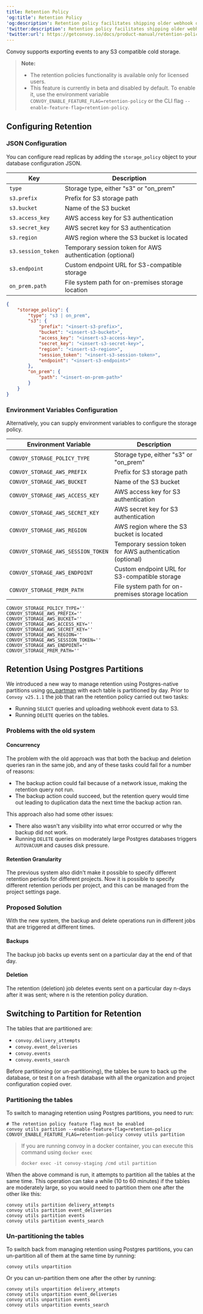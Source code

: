 ```yaml
---
title: Retention Policy
'og:title': Retention Policy
'og:description': Retention policy facilitates shipping older webhook data to S3 compatible cold storage.
'twitter:description': Retention policy facilitates shipping older webhook data to S3 compatible cold storage.
'twitter:url': https://getconvoy.io/docs/product-manual/retention-policy
---
```


Convoy supports exporting events to any S3 compatible cold storage.

> **Note:**
>
> -   The retention policies functionality is available only for licensed users.
> -   This feature is currently in beta and disabled by default. To enable it, use the environment variable `CONVOY_ENABLE_FEATURE_FLAG=retention-policy` or the CLI flag `--enable-feature-flag=retention-policy`.

## Configuring Retention

### JSON Configuration

You can configure read replicas by adding the `storage_policy` object to your database configuration JSON.

| Key                | Description                                               |
| ------------------ | --------------------------------------------------------- |
| `type`             | Storage type, either "s3" or "on_prem"                    |
| `s3.prefix`        | Prefix for S3 storage path                                |
| `s3.bucket`        | Name of the S3 bucket                                     |
| `s3.access_key`    | AWS access key for S3 authentication                      |
| `s3.secret_key`    | AWS secret key for S3 authentication                      |
| `s3.region`        | AWS region where the S3 bucket is located                 |
| `s3.session_token` | Temporary session token for AWS authentication (optional) |
| `s3.endpoint`      | Custom endpoint URL for S3-compatible storage             |
| `on_prem.path`     | File system path for on-premises storage location         |

```json using storage policy via JSON configuration
{
	"storage_policy": {
		"type": "s3 | on_prem",
		"s3": {
			"prefix": "<insert-s3-prefix>",
			"bucket": "<insert-s3-bucket>",
			"access_key": "<insert-s3-access-key>",
			"secret_key": "<insert-s3-secret-key>",
			"region": "<insert-s3-region>",
			"session_token": "<insert-s3-session-token>",
			"endpoint": "<insert-s3-endpoint>"
		},
		"on_prem": {
			"path": "<insert-on-prem-path>"
		}
	}
}
```

### Environment Variables Configuration

Alternatively, you can supply environment variables to configure the storage policy.

| Environment Variable               | Description                                               |
| ---------------------------------- | --------------------------------------------------------- |
| `CONVOY_STORAGE_POLICY_TYPE`       | Storage type, either "s3" or "on_prem"                    |
| `CONVOY_STORAGE_AWS_PREFIX`        | Prefix for S3 storage path                                |
| `CONVOY_STORAGE_AWS_BUCKET`        | Name of the S3 bucket                                     |
| `CONVOY_STORAGE_AWS_ACCESS_KEY`    | AWS access key for S3 authentication                      |
| `CONVOY_STORAGE_AWS_SECRET_KEY`    | AWS secret key for S3 authentication                      |
| `CONVOY_STORAGE_AWS_REGION`        | AWS region where the S3 bucket is located                 |
| `CONVOY_STORAGE_AWS_SESSION_TOKEN` | Temporary session token for AWS authentication (optional) |
| `CONVOY_STORAGE_AWS_ENDPOINT`      | Custom endpoint URL for S3-compatible storage             |
| `CONVOY_STORAGE_PREM_PATH`         | File system path for on-premises storage location         |

```shell using storage policy via environment variable configuration
CONVOY_STORAGE_POLICY_TYPE=''
CONVOY_STORAGE_AWS_PREFIX=''
CONVOY_STORAGE_AWS_BUCKET=''
CONVOY_STORAGE_AWS_ACCESS_KEY=''
CONVOY_STORAGE_AWS_SECRET_KEY=''
CONVOY_STORAGE_AWS_REGION=''
CONVOY_STORAGE_AWS_SESSION_TOKEN=''
CONVOY_STORAGE_AWS_ENDPOINT=''
CONVOY_STORAGE_PREM_PATH=''
```

## Retention Using Postgres Partitions
We introduced a new way to manage retention using Postgres-native partitions
using [go_partman](https://github.com/jirevwe/go_partman) with each table is partitioned by day.
Prior to `Convoy v25.1.1` the job that ran the retention policy carried out two tasks:
- Running `SELECT` queries and uploading webhook event data to S3.
- Running `DELETE` queries on the tables.

### Problems with the old system
#### Concurrency
The problem with the old approach was that both the backup and deletion queries ran in the same job,
and any of these tasks could fail for a number of reasons:
- The backup action could fail because of a network issue, making the retention query not run.
- The backup action could succeed, but the retention query would time out leading to duplication data the next time the backup action ran.

This approach also had some other issues:
- There also wasn't any visibility into what error occurred or why the backup did not work.
- Running `DELETE` queries on moderately large Postgres databases triggers `AUTOVACUUM` and causes disk pressure.

#### Retention Granularity
The previous system also didn't make it possible to specify different retention periods for different projects.
Now it is possible to specify different retention periods per project,
and this can be managed from the project settings page.

### Proposed Solution
With the new system, the backup and delete operations run in different jobs that are triggered at different times.

#### Backups
The backup job backs up events sent on a particular day at the end of that day.

#### Deletion
The retention (deletion) job deletes events sent on a particular day n-days after it was sent;
where n is the retention policy duration.


## Switching to Partition for Retention
The tables that are partitioned are:
- `convoy.delivery_attempts`
- `convoy.event_deliveries`
- `convoy.events`
- `convoy.events_search`

Before partitioning (or un-partitioning), the tables be sure to back up the database,
or test it on a fresh database with all the organization and project configuration copied over.

### Partitioning the tables
To switch to managing retention using Postgres partitions, you need to run:
```shell partition all tables
# The retention policy feature flag must be enabled
convoy utils partition --enable-feature-flag=retention-policy
CONVOY_ENABLE_FEATURE_FLAG=retention-policy convoy utils partition
```

> If you are running convoy in a docker container, you can execute this command using `docker exec`
> ``` shell partitioning using docker exec
> docker exec -it convoy-staging /cmd util partition
> ```

When the above command is run, it attempts to partition all the tables at the same time.
This operation can take a while (10 to 60 minutes) if the tables are moderately
large, so you would need to partition them one after the other like this:

``` shell partition tables one after the other
convoy utils partition delivery_attempts
convoy utils partition event_deliveries
convoy utils partition events
convoy utils partition events_search
```

### Un-partitioning the tables
To switch back from managing retention using Postgres partitions,
you can un-partition all of them at the same time by running:
``` shell unpartition all tables
convoy utils unpartition
```

Or you can un-partition them one after the other by running:
``` shell unpartition tables one after the other
convoy utils unpartition delivery_attempts
convoy utils unpartition event_deliveries
convoy utils unpartition events
convoy utils unpartition events_search
```
